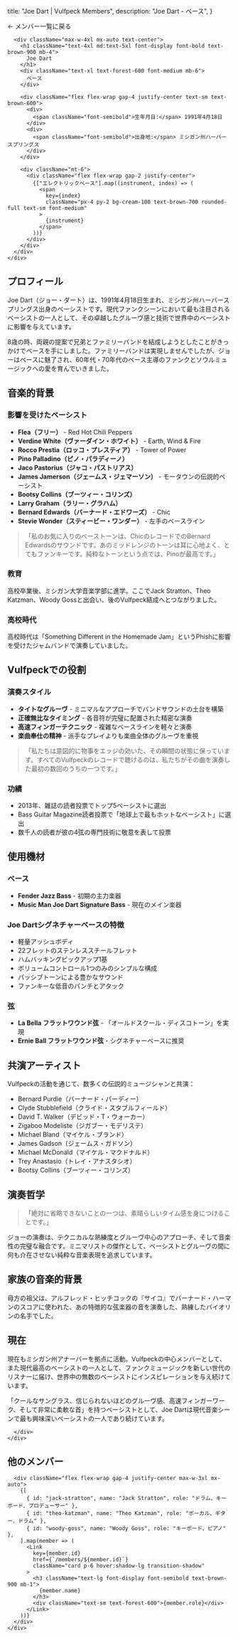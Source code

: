 
  title: "Joe Dart | Vulfpeck Members",
  description: "Joe Dart - ベース",
}

<div className="min-h-screen bg-white">
  <section className="bg-gradient-to-b from-cream-200 to-cream-100 py-16">
    <div className="container">
      <Link
        href="/about/members"
        className="inline-flex items-center gap-2 text-forest-600 hover:text-forest-700 mb-8 text-sm font-medium"
      >
        <span>←</span>
        <span>メンバー一覧に戻る</span>
      </Link>
      
      <div className="max-w-4xl mx-auto text-center">
        <h1 className="text-4xl md:text-5xl font-display font-bold text-brown-900 mb-4">
          Joe Dart
        </h1>
        <div className="text-xl text-forest-600 font-medium mb-6">
          ベース
        </div>
        
        <div className="flex flex-wrap gap-4 justify-center text-sm text-brown-600">
          <div>
            <span className="font-semibold">生年月日:</span> 1991年4月18日
          </div>
          <div>
            <span className="font-semibold">出身地:</span> ミシガン州ハーバースプリングス
          </div>
        </div>
        
        <div className="mt-6">
          <div className="flex flex-wrap gap-2 justify-center">
            {["エレクトリックベース"].map((instrument, index) => (
              <span
                key={index}
                className="px-4 py-2 bg-cream-100 text-brown-700 rounded-full text-sm font-medium"
              >
                {instrument}
              </span>
            ))}
          </div>
        </div>
      </div>
    </div>
  </section>
  
  <section className="section-padding">
    <div className="container">
      <div className="max-w-4xl mx-auto">

## プロフィール

Joe Dart（ジョー・ダート）は、1991年4月18日生まれ、ミシガン州ハーバースプリングス出身のベーシストです。現代ファンクシーンにおいて最も注目されるベーシストの一人として、その卓越したグルーヴ感と技術で世界中のベーシストに影響を与えています。

8歳の時、両親の提案で兄弟とファミリーバンドを結成しようとしたことがきっかけでベースを手にしました。ファミリーバンドは実現しませんでしたが、ジョーはベースに魅了され、60年代・70年代のベース主導のファンクとソウルミュージックへの愛を育んでいきました。

## 音楽的背景

### 影響を受けたベーシスト
- **Flea（フリー）** - Red Hot Chili Peppers
- **Verdine White（ヴァーダイン・ホワイト）** - Earth, Wind & Fire
- **Rocco Prestia（ロッコ・プレスティア）** - Tower of Power
- **Pino Palladino（ピノ・パラディーノ）**
- **Jaco Pastorius（ジャコ・パストリアス）**
- **James Jamerson（ジェームス・ジェマーソン）** - モータウンの伝説的ベーシスト
- **Bootsy Collins（ブーツィー・コリンズ）**
- **Larry Graham（ラリー・グラハム）**
- **Bernard Edwards（バーナード・エドワーズ）** - Chic
- **Stevie Wonder（スティービー・ワンダー）** - 左手のベースライン

> 「私のお気に入りのベーストーンは、ChicのレコードでのBernard Edwardsのサウンドです。あのミッドレンジのトーンは耳に心地よく、とてもファンキーです。純粋なトーンという点では、Pinoが最高です。」

### 教育
高校卒業後、ミシガン大学音楽学部に進学。ここでJack Stratton、Theo Katzman、Woody Gossと出会い、後のVulfpeck結成へとつながりました。

### 高校時代
高校時代は「Something Different in the Homemade Jam」というPhishに影響を受けたジャムバンドで演奏していました。

## Vulfpeckでの役割

### 演奏スタイル
- **タイトなグルーヴ** - ミニマルなアプローチでバンドサウンドの土台を構築
- **正確無比なタイミング** - 各音符が完璧に配置された精密な演奏
- **高速フィンガーテクニック** - 複雑なベースラインを軽々と演奏
- **楽曲奉仕の精神** - 派手なプレイよりも楽曲全体のグルーヴを重視

> 「私たちは意図的に物事をエッジの効いた、その瞬間の状態に保っています。すべてのVulfpeckのレコードで聴けるのは、私たちがその曲を演奏した最初の数回のうちの一つです。」

### 功績
- 2013年、雑誌の読者投票でトップ5ベーシストに選出
- Bass Guitar Magazine読者投票で「地球上で最もホットなベーシスト」に選出
- 数千人の読者が彼の4弦の専門技術に敬意を表して投票

## 使用機材

### ベース
- **Fender Jazz Bass** - 初期の主力楽器
- **Music Man Joe Dart Signature Bass** - 現在のメイン楽器

### Joe Dartシグネチャーベースの特徴
- 軽量アッシュボディ
- 22フレットのステンレススチールフレット
- ハムバッキングピックアップ1基
- ボリュームコントロール1つのみのシンプルな構成
- パッシブトーンによる豊かなサウンド
- ファンキーな低音のパンチとアタック

### 弦
- **La Bella フラットワウンド弦** - 「オールドスクール・ディスコトーン」を実現
- **Ernie Ball フラットワウンド弦** - シグネチャーベースに推奨

## 共演アーティスト

Vulfpeckの活動を通じて、数多くの伝説的ミュージシャンと共演：
- Bernard Purdie（バーナード・パーディー）
- Clyde Stubblefield（クライド・スタブルフィールド）
- David T. Walker（デビッド・T・ウォーカー）
- Zigaboo Modeliste（ジガブー・モデリステ）
- Michael Bland（マイケル・ブランド）
- James Gadson（ジェームス・ガドソン）
- Michael McDonald（マイケル・マクドナルド）
- Trey Anastasio（トレイ・アナスタシオ）
- Bootsy Collins（ブーツィー・コリンズ）

## 演奏哲学

> 「絶対に省略できないことの一つは、素晴らしいタイム感を身につけることです。」

ジョーの演奏は、テクニカルな熟練度とグルーヴ中心のアプローチ、そして音楽性の完璧な融合です。ミニマリストの傑作として、ベーシストとグルーヴの間に何も介在させない純粋な音楽表現を追求しています。

## 家族の音楽的背景

母方の祖父は、アルフレッド・ヒッチコックの『サイコ』でバーナード・ハーマンのスコアに使われた、あの特徴的な弦楽器の音を演奏した、熟練したバイオリンの名手でした。

## 現在

現在もミシガン州アナーバーを拠点に活動。Vulfpeckの中心メンバーとして、また現代最高のベーシストの一人として、ファンクミュージックを新しい世代のリスナーに届け、世界中の無数のベーシストにインスピレーションを与え続けています。

「クールなサングラス、信じられないほどのグルーヴ感、高速フィンガーワーク、そして非常に柔軟な首」を持つベーシストとして、Joe Dartは現代音楽シーンで最も興味深いベーシストの一人であり続けています。

      </div>
    </div>
  </section>
  
  <section className="section-padding bg-cream-50">
    <div className="container">
      <h2 className="text-2xl md:text-3xl font-display font-bold text-brown-900 text-center mb-8">
        他のメンバー
      </h2>
      
      <div className="flex flex-wrap gap-4 justify-center max-w-3xl mx-auto">
        {[
          { id: "jack-stratton", name: "Jack Stratton", role: "ドラム、キーボード、プロデューサー" },
          { id: "theo-katzman", name: "Theo Katzman", role: "ボーカル、ギター、ドラム" },
          { id: "woody-goss", name: "Woody Goss", role: "キーボード、ピアノ" },
        ].map(member => (
          <Link
            key={member.id}
            href={`/members/${member.id}`}
            className="card p-6 hover:shadow-lg transition-shadow"
          >
            <h3 className="text-lg font-display font-semibold text-brown-900 mb-1">
              {member.name}
            </h3>
            <div className="text-sm text-forest-600">{member.role}</div>
          </Link>
        ))}
      </div>
    </div>
  </section>
</div>
